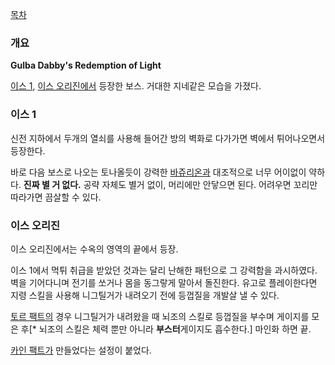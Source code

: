 [[목차]]

=== 개요 ===
'''Gulba Dabby's Redemption of Light'''

[[이스 1]], [[이스 오리진]]에서 등장한 보스. 거대한 지네같은 모습을 가졌다.

=== 이스 1 ===
신전 지하에서 두개의 열쇠를 사용해 들어간 방의 벽화로 다가가면 벽에서 튀어나오면서 등장한다.

바로 다음 보스로 나오는 토나올듯이 강력한 [[바쥬리온]]과 대조적으로 너무 어이없이 약하다. '''진짜 별 거 없다.''' 공략 자체도 별거 없이, 머리에만 안닿으면 된다. 어려우면 꼬리만 따라가면 끔살할 수 있다.

=== 이스 오리진 ===
이스 오리진에서는 수옥의 영역의 끝에서 등장.

이스 1에서 먹튀 취급을 받았던 것과는 달리 난해한 패턴으로 그 강력함을 과시하였다. 벽을 기어다니며 전기를 쏘거나 몸을 동그랗게 말아서 돌진한다. 유고로 플레이한다면 지령 스킬을 사용해 니그틸거가 내려오기 전에 등껍질을 개발살 낼 수 있다.

[[토르 팩트]]의 경우 니그틸거가 내려왔을 때 뇌조의 스킬로 등껍질을 부수며 게이지를 모은 후[* 뇌조의 스킬은 체력 뿐만 아니라 '''부스터'''게이지도 흡수한다.] 마인화 하면 끝.

[[카인 팩트]]가 만들었다는 설정이 붙었다.
